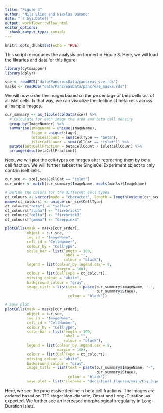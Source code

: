 ```yaml
---
title: "Figure 3"
author: "Nils Eling and Nicolas Damond"
date: "`r Sys.Date()`"
output: workflowr::wflow_html
editor_options:
  chunk_output_type: console
---
```


```r
knitr::opts_chunk$set(echo = TRUE)
```

This script reproduces the analysis performed in Figure 3.
Here, we will load the libraries and data for this figure:

```r
library(cytomapper)
library(dplyr)

sce <- readRDS("data/PancreasData/pancreas_sce.rds")
masks <- readRDS("data/PancreasData/pancreas_masks.rds")
```

We will now order the images based on the percentage of beta cells out of all islet cells.
In that way, we can visualize the decline of beta cells across all sample images.

```r
cur_summary <- as_tibble(colData(sce)) %>% 
  # Calculate for each image the area and beta cell density
  group_by(ImageNumber) %>%
  summarise(ImageName = unique(ImageName),
            Stage = unique(stage),
            betaCellCount = sum(CellType == "beta"),
            isletCellCount = sum(CellCat == "islet")) %>%
  mutate(betaCellFraction = betaCellCount / isletCellCount) %>%
  arrange(desc(betaCellFraction))
```

Next, we will plot the cell-types on images after reordering them by beta cell fraction.
We will further subset the SingleCellExperiment object to only contain iselt cells.

```r
cur_sce <- sce[,sce$CellCat == "islet"]
cur_order <- match(cur_summary$ImageName, mcols(masks)$ImageName)

# Define the colors for the different cell types
ct_colours <- vector(mode = "character", length = length(unique(cur_sce$CellType)))
names(ct_colours) <- unique(cur_sce$CellType)
ct_colours["beta"] <- "yellow"
ct_colours["alpha"] <- "firebrick1"
ct_colours["delta"] <- "firebrick3"
ct_colours["gamma"] <- "deeppink4"

plotCells(mask = masks[cur_order],
          object = cur_sce,
          img_id = "ImageName",
          cell_id = "CellNumber",
          colour_by = "CellType",
          scale_bar = list(length = 100,
                           label = "",
                           colour = "black"),
          legend = list(colour_by.legend.cex = 9,
                        margin = 100),
          colour = list(CellType = ct_colours),
          missing_colour = "white",
          background_colour = "gray",
          image_title = list(text = paste(cur_summary$ImageName, "-",
                                          cur_summary$Stage),
                             colour = "black"))

# Save plot
plotCells(mask = masks[cur_order],
          object = cur_sce,
          img_id = "ImageName",
          cell_id = "CellNumber",
          colour_by = "CellType",
          scale_bar = list(length = 100,
                           label = "",
                           colour = "black"),
          legend = list(colour_by.legend.cex = 9,
                        margin = 100),
          colour = list(CellType = ct_colours),
          missing_colour = "white",
          background_colour = "gray",
          image_title = list(text = paste(cur_summary$ImageName, "-",
                                          cur_summary$Stage),
                             colour = "black"),
          save_plot = list(filename = "docs/final_figures/main/Fig_3.png"))
```

Here, we see the progressive decline in beta cell fractions. 
The images are ordered based on T1D stage: Non-diabetic, Onset and Long-Duration, as expected.
We further see an increased morphological irregularity in Long-Duration islets.

